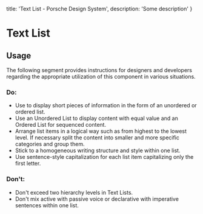 
  title: 'Text List - Porsche Design System',
  description: 'Some description'
}

# Text List <ComponentStatus tagName="p-text-list"></ComponentStatus>

<TableOfContents headings={[]} />

## Usage

The following segment provides instructions for designers and developers regarding the appropriate utilization of this
component in various situations.

### Do:

- Use to display short pieces of information in the form of an unordered or ordered list.
- Use an Unordered List to display content with equal value and an Ordered List for sequenced content.
- Arrange list items in a logical way such as from highest to the lowest level. If necessary split the content into
smaller and more specific categories and group them.
- Stick to a homogeneous writing structure and style within one list.
- Use sentence-style capitalization for each list item capitalizing only the first letter.

### Don't:

- Don't exceed two hierarchy levels in Text Lists.
- Don't mix active with passive voice or declarative with imperative sentences within one list.

